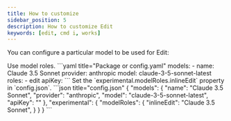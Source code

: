 ```yaml
---
title: How to customize
sidebar_position: 5
description: How to customize Edit
keywords: [edit, cmd i, works]
---
```



You can configure a particular model to be used for Edit:

<Tabs groupId="config-example">
  <TabItem value="yaml" label="YAML">
  Use model roles.
  ```yaml title="Package or config.yaml"
  models:
  - name: Claude 3.5 Sonnet
    provider: anthropic
    model: claude-3-5-sonnet-latest
    roles:
      - edit
    apiKey: <YOUR_ANTHROPIC_API_KEY>
  ```
  </TabItem>
  <TabItem value="json" label="JSON">
  Set the `experimental.modelRoles.inlineEdit` property in `config.json`.
  ```json title="config.json"
  {
    "models": {
      "name": "Claude 3.5 Sonnet",
      "provider": "anthropic",
      "model": "claude-3-5-sonnet-latest",
      "apiKey": "<YOUR_ANTHROPIC_API_KEY>"
    },
    "experimental": {
      "modelRoles": {
          "inlineEdit": "Claude 3.5 Sonnet",
      }
    }
  }
  ```
  </TabItem>
</Tabs>
